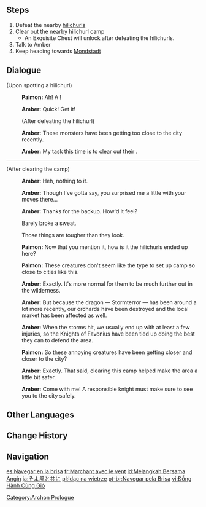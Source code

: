 {{Quest Infobox
|image         = Archon Quest C0A1 Going Upon the Breeze.png
|id            = 00356
|type          = Archon
|chapter       = Prologue
|actNum        = I
|act           = The Outlander Who Caught the Wind
|part          = 5
|summary       = The group spots a nearby hilichurl camp, and Amber explains about her task to clear them. After defeating the hilichurls, they resume traveling to the City of Mondstadt.
|startLocation = [[Starfell Valley]], [[Mondstadt]]
|region        = Mondstadt
|area          = Starfell Valley
|prev          = Wind-Riding Knight
|next          = City of Freedom
|exp           = 275
|mora          = 1,800
|primogems     = 20
|other         = {{Card|Recurve Bow}}{{Card|Character EXP|925}}{{Card|Enhancement Ore|8}}
|characters    = Amber;Paimon;Traveler
|voiced        = yes
}}

{{TeyvatQuest|0|1|part=5}}

==Steps==
# Defeat the nearby [[hilichurls]]
# Clear out the nearby hilichurl camp {{Enemy List|Hilichurl*2;Hilichurl Shooter}}
#* An Exquisite Chest will unlock after defeating the hilichurls.
# Talk to Amber
# Keep heading towards [[Mondstadt]]

==Dialogue==
{{Quest Description|The girl's name is Amber, and her duty as an Outrider is to escort you to Mondstadt. However, she has another task to attend to first, which is to clean out the hilichurls that have been wandering around outside the city.}}
{{dialogue start}}
;(Upon spotting a hilichurl)
:{{A|vo mdaq017 1 paimon 01.ogg}} '''Paimon:''' Ah! A {{Color|buzzword|hilichurl}}!
:{{A|vo mdaq017 1 ambor 01.ogg}} '''Amber:''' Quick! Get it!
:;(After defeating the hilichurl)
:{{A|vo mdaq017 2 ambor 01.ogg}} '''Amber:''' These monsters have been getting too close to the city recently.
:{{A|vo mdaq017 2 ambor 02.ogg}} '''Amber:''' My task this time is to clear out their {{Color|buzzword|camp}}.
----
;(After clearing the camp)
:{{A|vo mdaq017 3 ambor 01.ogg}} '''Amber:''' Heh, nothing to it.
:{{A|vo mdaq017 3 ambor 02.ogg}} '''Amber:''' Though I've gotta say, you surprised me a little with your moves there...
:{{A|vo mdaq017 3 ambor 03.ogg}} '''Amber:''' Thanks for the backup. How'd it feel?
:{{DIcon}} Barely broke a sweat.
:{{DIcon}} Those things are tougher than they look.
:{{A|vo mdaq017 3 paimon 01.ogg}} '''Paimon:''' Now that you mention it, how is it the hilichurls ended up here?
:{{A|vo mdaq017 3 paimon 02.ogg}} '''Paimon:''' These creatures don't seem like the type to set up camp so close to cities like this.
:{{A|vo mdaq017 3 ambor 04.ogg}} '''Amber:''' Exactly. It's more normal for them to be much further out in the wilderness.
:{{A|vo mdaq017 3 ambor 05.ogg}} '''Amber:''' But because the dragon &mdash; Stormterror &mdash; has been around a lot more recently, our orchards have been destroyed and the local market has been affected as well.
:{{A|vo mdaq017 3 ambor 06.ogg}} '''Amber:''' When the storms hit, we usually end up with at least a few injuries, so the Knights of Favonius have been tied up doing the best they can to defend the area.
:{{A|vo mdaq017 3 paimon 03.ogg}} '''Paimon:''' So these annoying creatures have been getting closer and closer to the city?
:{{A|vo mdaq017 3 ambor 07.ogg}} '''Amber:''' Exactly. That said, clearing this camp helped make the area a little bit safer.
:{{A|vo mdaq017 3 ambor 08.ogg}} '''Amber:''' Come with me! A responsible knight must make sure to see you to the city safely.
{{dialogue end}}

==Other Languages==
{{Other Languages
|en      = Going Upon the Breeze
|zhs     = 与轻风同行
|zhs_rm  = Yǔ Qīngfēng Tóngxíng
|zht     = 與輕風同行
|zht_rm  = Yǔ Qīngfēng Tóngxíng
|zh_tl   = Traveling With the Breeze
|ja      = そよ風と共に
|ja_rm   = Soyo-kaze to Tomo ni{{Assumed}}
|ja_tl   = With the Breeze
|ko      = 가벼운 바람과 함께
|ko_rm   = Gabyeoun Baram-gwa Hamkke
|ko_tl   = With the Light Wind
|es      = Navegar en la brisa
|es_tl   = Navigating in the Breeze
|fr      = Marchant avec le vent
|fr_tl   = Walking With the Wind
|ru      = В ногу с ветром
|ru_tl   = Keeping Up With the Wind
|th      = ล่องลอยไปกับสายลม
|th_rm   = Long loi pai kap sailom
|th_tl   = Floating With the Breeze
|vi      = {{tt|Đồng Hành|同行}} Cùng Gió
|vi_tl   = 
|de      = Dem Wind hinterher
|de_tl   = Chasing after the Wind
|id      = Melangkah Bersama Angin
|id_tl   = Walking With the Wind
|pt      = Navegar pela Brisa
|pt_tl   = Navigating Through the Breeze
|tr      = Rüzgara Ayak Uydurmak
|tr_tl   = 
|it      = Vagando tra i venti
|it_tl   = Wandering Among the Winds
}}

==Change History==
{{Change History|1.0}}

==Navigation==
{{Archon Quest Navbox|chapter=Prologue}}
[[Category:Archon Prologue]]

[[es:Navegar en la brisa]]
[[fr:Marchant avec le vent]]
[[id:Melangkah Bersama Angin]]
[[ja:そよ風と共に]]
[[pl:Idąc na wietrze]]
[[pt-br:Navegar pela Brisa]]
[[vi:Đồng Hành Cùng Gió]]